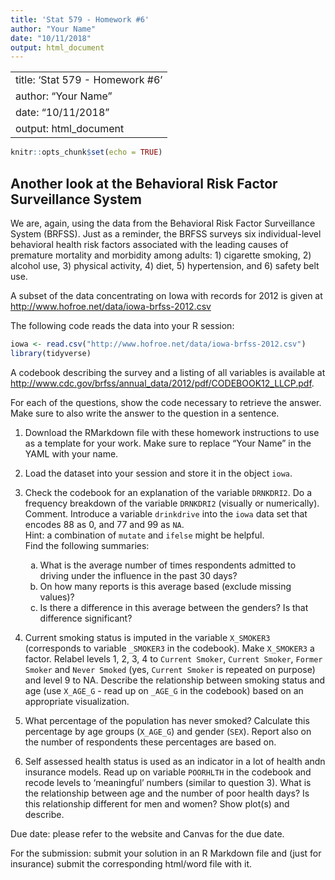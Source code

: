```yaml
---
title: 'Stat 579 - Homework #6'
author: "Your Name"
date: "10/11/2018"
output: html_document
---
```


---
title: 'Stat 579 - Homework #6'
author: "Your Name"
date: "10/11/2018"
output: html_document
---

```r
knitr::opts_chunk$set(echo = TRUE)
```

## Another look at the Behavioral Risk Factor Surveillance System 

We are, again, using the data from the Behavioral Risk Factor Surveillance System (BRFSS). Just as a reminder, the BRFSS surveys six individual-level behavioral health risk factors associated with the leading causes of premature mortality and morbidity among adults: 1) cigarette smoking, 2) alcohol use, 3) physical activity, 4) diet, 5) hypertension, and 6) safety belt use. 

A subset of the data concentrating on Iowa with records for 2012 is given at [http://www.hofroe.net/data/iowa-brfss-2012.csv]()

The following code reads the data into your R session:
```r
iowa <- read.csv("http://www.hofroe.net/data/iowa-brfss-2012.csv")
library(tidyverse)
```

A codebook describing the survey and a listing of all variables is available at [http://www.cdc.gov/brfss/annual_data/2012/pdf/CODEBOOK12_LLCP.pdf]().

For each of the questions, show the code necessary to retrieve the answer. 
Make sure to also write the answer to the question in a sentence.

1. Download the RMarkdown file with these homework instructions to use as a template for your work.
Make sure to replace "Your Name" in the YAML with your name.
2. Load the dataset into your session and store it in the object `iowa`.
3. Check the codebook for an explanation of the variable `DRNKDRI2`. Do a frequency breakdown of the variable `DRNKDRI2` (visually or numerically). Comment.
Introduce a variable `drinkdrive` into the `iowa` data set that encodes 88 as 0, and 77 and 99 as `NA`. <br>
Hint: a combination of `mutate` and `ifelse` might be helpful. <br>
Find the following summaries:
  
    a. What is the average number of times respondents admitted to driving under the influence in the past 30 days?
    b. On how many reports is this average based (exclude missing values)?
    c. Is there a difference in this average between the genders? Is that difference significant? 

4. Current smoking status is imputed in the variable `X_SMOKER3` (corresponds to variable `_SMOKER3` in the codebook). Make `X_SMOKER3` a factor.  Relabel levels 1, 2, 3, 4 to `Current Smoker`, `Current Smoker`, `Former Smoker` and `Never Smoked` (yes, `Current Smoker` is repeated on purpose) and level 9 to NA.
Describe the relationship between smoking status and age (use `X_AGE_G` - read up on `_AGE_G` in the codebook) based on an appropriate visualization. 

5. What percentage of the population has never smoked? Calculate this percentage by age groups (`X_AGE_G`) and gender (`SEX`). Report also on the number of respondents these percentages are based on.

6. Self assessed health status is used as an indicator in a lot of health andn insurance models. Read up on variable `POORHLTH` in the codebook and recode levels to 'meaningful' numbers (similar to question 3). 
What is the relationship between age and the number of  poor health days? Is this relationship different for men and women? Show plot(s) and describe.

Due date: please refer to the website and Canvas for the due date. 

For the submission: submit your solution in an R Markdown file and (just for insurance) submit the corresponding html/word file with it. 
